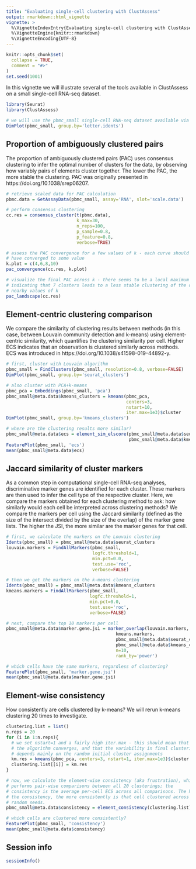 ```yaml
---
title: "Evaluating single-cell clustering with ClustAssess"
output: rmarkdown::html_vignette
vignette: >
  %\VignetteIndexEntry{Evaluating single-cell clustering with ClustAssess}
  %\VignetteEngine{knitr::rmarkdown}
  %\VignetteEncoding{UTF-8}
---
```


```r
knitr::opts_chunk$set(
  collapse = TRUE,
  comment = "#>"
)
set.seed(1001)
```

In this vignette we will illustrate several of the tools available in 
ClustAssess on a small single-cell RNA-seq dataset.
```r
library(Seurat)
library(ClustAssess)

# we will use the pbmc_small single-cell RNA-seq dataset available via Seurat
DimPlot(pbmc_small, group.by='letter.idents')
```


## Proportion of ambiguously clustered pairs
The proportion of ambiguously clustered pairs (PAC) uses consensus clustering
to infer the optimal number of clusters for the data, by observing how
variably pairs of elements cluster together. The lower the PAC, the more stable
the clustering. PAC was originally presented in 
https://doi.org/10.1038/srep06207.
```r
# retrieve scaled data for PAC calculation
pbmc.data = GetAssayData(pbmc_small, assay='RNA', slot='scale.data')

# perform consensus clustering
cc.res = consensus_cluster(t(pbmc.data), 
                           k_max=30, 
                           n_reps=100,
                           p_sample=0.8,
                           p_feature=0.8,
                           verbose=TRUE)

# assess the PAC convergence for a few values of k - each curve should 
# have converged to some value
k.plot = c(4,6,8,10)
pac_convergence(cc.res, k.plot)

# visualize the final PAC across k - there seems to be a local maximum at k=7, 
# indicating that 7 clusters leads to a less stable clustering of the data than 
# nearby values of k
pac_landscape(cc.res)
```

## Element-centric clustering comparison
We compare the similarity of clustering results between methods (in this case,
between Louvain community detection and k-means) using element-centric 
similarity, which quantifies the clustering similarity per cell. Higher ECS
indicates that an observation is clustered similarly across methods. ECS was 
introduced in https://doi.org/10.1038/s41598-019-44892-y.
```r
# first, cluster with Louvain algorithm
pbmc_small = FindClusters(pbmc_small, resolution=0.8, verbose=FALSE)
DimPlot(pbmc_small, group.by='seurat_clusters')

# also cluster with PCA+k-means
pbmc_pca = Embeddings(pbmc_small, 'pca')
pbmc_small@meta.data$kmeans_clusters = kmeans(pbmc_pca, 
                                              centers=3, 
                                              nstart=10, 
                                              iter.max=1e3)$cluster
DimPlot(pbmc_small, group.by='kmeans_clusters')

# where are the clustering results more similar?
pbmc_small@meta.data$ecs = element_sim_elscore(pbmc_small@meta.data$seurat_clusters, 
                                               pbmc_small@meta.data$kmeans_clusters)
FeaturePlot(pbmc_small, 'ecs')
mean(pbmc_small@meta.data$ecs)
```

## Jaccard similarity of cluster markers
As a common step in computational single-cell RNA-seq analyses, discriminative
marker genes are identified for each cluster. These markers are then used to 
infer the cell type of the respective cluster. Here, we compare the markers
obtained for each clustering method to ask: how similarly would each cell be 
interpreted across clustering methods? We compare the markers per cell using
the Jaccard similarity (defined as the size of the intersect divided by the 
size of the overlap) of the marker gene lists. The higher the JSI, the more
similar are the marker genes for that cell.
```r
# first, we calculate the markers on the Louvain clustering
Idents(pbmc_small) = pbmc_small@meta.data$seurat_clusters
louvain.markers = FindAllMarkers(pbmc_small, 
                                 logfc.threshold=1, 
                                 min.pct=0.0, 
                                 test.use='roc', 
                                 verbose=FALSE)

# then we get the markers on the k-means clustering
Idents(pbmc_small) = pbmc_small@meta.data$kmeans_clusters
kmeans.markers = FindAllMarkers(pbmc_small, 
                                logfc.threshold=1, 
                                min.pct=0.0, 
                                test.use='roc', 
                                verbose=FALSE)

# next, compare the top 10 markers per cell
pbmc_small@meta.data$marker.gene.jsi = marker_overlap(louvain.markers, 
                                          kmeans.markers, 
                                          pbmc_small@meta.data$seurat_clusters, 
                                          pbmc_small@meta.data$kmeans_clusters, 
                                          n=10, 
                                          rank_by='power')

# which cells have the same markers, regardless of clustering?
FeaturePlot(pbmc_small, 'marker.gene.jsi')
mean(pbmc_small@meta.data$marker.gene.jsi)
```


## Element-wise consistency
How consistently are cells clustered by k-means? We will rerun k-means 
clustering 20 times to investigate.
```r
clustering.list = list()
n.reps = 20
for (i in 1:n.reps){
  # we set nstart=1 and a fairly high iter.max - this should mean that
  # the algorithm converges, and that the variability in final clusterings
  # depends mainly on the random initial cluster assignments
  km.res = kmeans(pbmc_pca, centers=3, nstart=1, iter.max=1e3)$cluster
  clustering.list[[i]] = km.res
}

# now, we calculate the element-wise consistency (aka frustration), which
# performs pair-wise comparisons between all 20 clusterings; the 
# consistency is the average per-cell ECS across all comparisons. The higher
# the consistency, the more consistently is that cell clustered across
# random seeds.
pbmc_small@meta.data$consistency = element_consistency(clustering.list)

# which cells are clustered more consistently?
FeaturePlot(pbmc_small, 'consistency')
mean(pbmc_small@meta.data$consistency)
```

## Session info
```r
sessionInfo()
```
